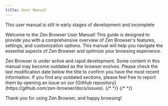 ```yaml
---
title: User Manual
---
```



<Callout type='none'>
  This user manual is still in early stages of development and incomplete
</Callout>

Welcome to the Zen Browser User Manual! This guide is designed to provide you with a comprehensive overview of Zen Browser's features, settings, and customization options. This manual will help you navigate the essential aspects of Zen Browser and optimize your browsing experience.

<Callout type="warn" title="Important Notice">
  Zen Browser is under active and rapid development. Some content in this manual may become outdated as the browser evolves. Please check the last modification date below the title to confirm you have the most recent information. If you find any outdated sections, please feel free to report them by opening an issue on our [GitHub repository](https://github.com/zen-browser/docs/issues).
</Callout>

<Cards>
  <Card 
    title="URL Bar" 
    description="Smart navigation with persistent input memory"
    href="/user-manual/urlbar"
  />
  <Card 
    title="Workspaces" 
    description="Organize tabs by projects with custom containers" 
    href="/user-manual/workspaces"
  />
  <Card 
    title="Compact Mode" 
    description="Minimalistic interface for focused browsing" 
    href="/user-manual/compact-mode"
  />
  <Card 
    title="Glance" 
    description="Preview websites on top of your current tab" 
    href="/user-manual/glance"
  />
  <Card 
    title="Split View" 
    description="Open multiple tabs side by side easily" 
    href="/user-manual/split-view"
  />
  <Card 
    title="Bookmarks" 
    description="Managing bookmarks in Zen"
    href="/user-manual/bookmarks"
  />
  {/* <Card 
    title="History" 
    description="Managing browsing history in Zen"
    href="/user-manual/history"
  /> */}
  {/* <Card 
    title="Sidebar" 
    description="Using Firefox Sidebar in Zen"
    href="/user-manual/sidebar"
  /> */}
  <Card 
    title="Web Panel (deprecated)" 
    description="Side panel for quick access to web apps" 
    href="/user-manual/webpanel"
  />
</Cards>

Thank you for using Zen Browser, and happy browsing!
